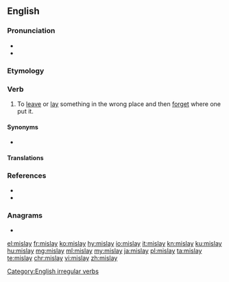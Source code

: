 ==English==

===Pronunciation===
* {{IPA|/ˈmɪsleɪ/|lang=en}}
* {{rhymes|eɪ|lang=en}}

===Etymology===
{{prefix|en|mis|lay}}

===Verb===
{{en-verb|mislays|mislaying|mislaid}}

# To [[leave]] or [[lay]] something in the wrong place and then [[forget]] where one put it.

====Synonyms====
* {{l|en|misplace}}

====Translations====
{{trans-see|to leave something in the wrong place and then forget where one put it|misplace}}

===References===
* {{R:Century 1911}}
* {{R:Webster 1913}}

===Anagrams===
* {{l|en|siamyl}}

[[Category:English irregular verbs]]

[[el:mislay]]
[[fr:mislay]]
[[ko:mislay]]
[[hy:mislay]]
[[io:mislay]]
[[it:mislay]]
[[kn:mislay]]
[[ku:mislay]]
[[hu:mislay]]
[[mg:mislay]]
[[ml:mislay]]
[[my:mislay]]
[[ja:mislay]]
[[pl:mislay]]
[[ta:mislay]]
[[te:mislay]]
[[chr:mislay]]
[[vi:mislay]]
[[zh:mislay]]